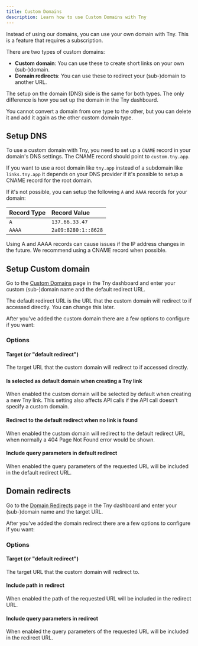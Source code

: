 ```yaml
---
title: Custom Domains
description: Learn how to use Custom Domains with Tny
---
```


Instead of using our domains, you can use your own domain with Tny. This is a feature that requires a subscription.

There are two types of custom domains:

- **Custom domain**: You can use these to create short links on your own (sub-)domain.
- **Domain redirects**: You can use these to redirect your (sub-)domain to another URL.

The setup on the domain (DNS) side is the same for both types. The only difference is how you set up the domain in the Tny dashboard.

You cannot convert a domain from one type to the other, but you can delete it and add it again as the other custom domain type.

## Setup DNS

To use a custom domain with Tny, you need to set up a `CNAME` record in your domain's DNS settings. The CNAME record should point to `custom.tny.app`.

If you want to use a root domain like `tny.app` instead of a subdomain like `links.tny.app` it depends on your DNS provider if it's possible to setup a CNAME record for the root domain.

If it's not possible, you can setup the following `A` and `AAAA` records for your domain:

| Record Type | Record Value        |
|:------------|:--------------------|
| `A`         | `137.66.33.47`      |
| `AAAA`      | `2a09:8280:1::8628` |

<Callout type="info">
    Using A and AAAA records can cause issues if the IP address changes in the future. We recommend using a CNAME record when possible.
</Callout>

## Setup Custom domain

Go to the [Custom Domains](https://tny.app/team/current/domains/custom?ref=chiefdocs) page in the Tny dashboard and enter your custom (sub-)domain name and the default redirect URL.

The default redirect URL is the URL that the custom domain will redirect to if accessed directly. You can change this later.

After you've added the custom domain there are a few options to configure if you want:

### Options

#### Target (or "default redirect")

The target URL that the custom domain will redirect to if accessed directly.

#### Is selected as default domain when creating a Tny link

When enabled the custom domain will be selected by default when creating a new Tny link. This setting also affects API calls if the API call doesn't specify a custom domain.

#### Redirect to the default redirect when no link is found

When enabled the custom domain will redirect to the default redirect URL when normally a 404 Page Not Found error would be shown.

#### Include query parameters in default redirect

When enabled the query parameters of the requested URL will be included in the default redirect URL.

## Domain redirects

Go to the [Domain Redirects](https://tny.app/team/current/domains/redirects?ref=chiefdocs) page in the Tny dashboard and enter your (sub-)domain name and the target URL.

After you've added the domain redirect there are a few options to configure if you want:

### Options

#### Target (or "default redirect")

The target URL that the custom domain will redirect to.

#### Include path in redirect

When enabled the path of the requested URL will be included in the redirect URL.

#### Include query parameters in redirect

When enabled the query parameters of the requested URL will be included in the redirect URL.
